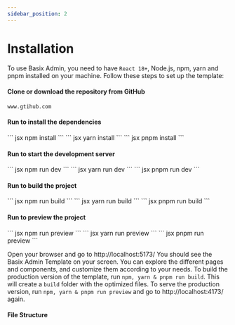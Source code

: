 ```yaml
---
sidebar_position: 2
---
```


# Installation
To use Basix Admin, you need to have `React 18+`, Node.js, npm, yarn and pnpm installed on your machine. Follow these steps to set up the template:



#### Clone or download the repository from GitHub
```
www.gtihub.com
```
#### Run to install the dependencies
<Tabs>
<TabItem value="npm" label="npm">
``` jsx
npm install
```
</TabItem>
<TabItem value="yarn" label="yarn">
``` jsx
yarn install
```
</TabItem>
<TabItem value="pnpm" label="pnpm">
``` jsx
pnpm install
```
</TabItem>
</Tabs>

#### Run to start the development server
<Tabs>
<TabItem value="npm" label="npm">
``` jsx
npm run dev
```
</TabItem>
<TabItem value="yarn" label="yarn">
``` jsx
yarn run dev
```
</TabItem>
<TabItem value="pnpm" label="pnpm">
``` jsx
pnpm run dev
```
</TabItem>
</Tabs>

#### Run to build the project
<Tabs>
<TabItem value="npm" label="npm">
``` jsx
npm run build
```
</TabItem>
<TabItem value="yarn" label="yarn">
``` jsx
yarn run build
```
</TabItem>
<TabItem value="pnpm" label="pnpm">
``` jsx
pnpm run build
```
</TabItem>
</Tabs>

#### Run to preview the project
<Tabs>
<TabItem value="npm" label="npm">
``` jsx
npm run preview
```
</TabItem>
<TabItem value="yarn" label="yarn">
``` jsx
yarn run preview
```
</TabItem>
<TabItem value="pnpm" label="pnpm">
``` jsx
pnpm run preview
```
</TabItem>
</Tabs>


Open your browser and go to http://localhost:5173/
You should see the Basix Admin Template on your screen. You can explore the different pages and components, and customize them according to your needs. To build the production version of the template, run `npm, yarn & pnpm run build`. This will create a `build` folder with the optimized files. To serve the production version, run `npm, yarn & pnpm run preview` and go to http://localhost:4173/ again.


#### File Structure






